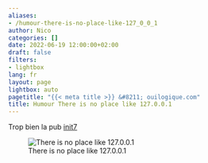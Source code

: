 ```yaml
---
aliases:
- /humour-there-is-no-place-like-127_0_0_1
author: Nico
categories: []
date: 2022-06-19 12:00:00+02:00
draft: false
filters:
- lightbox
lang: fr
layout: page
lightbox: auto
pagetitle: "{{< meta title >}} &#8211; ouilogique.com"
title: Humour There is no place like 127.0.0.1
---
```


Trop bien la pub [init7](https://www.init7.net/)

![There is no place like 127.0.0.1][img_1]

[img_1]: ./images/there-is-no-place-like-127_0_0_1.jpg
